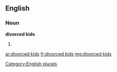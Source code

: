 ==English==

===Noun===
'''divorced kids'''

# {{plural of|[[divorced kid]]}}

[[Category:English plurals]]

[[ar:divorced kids]]
[[fr:divorced kids]]
[[mg:divorced kids]]